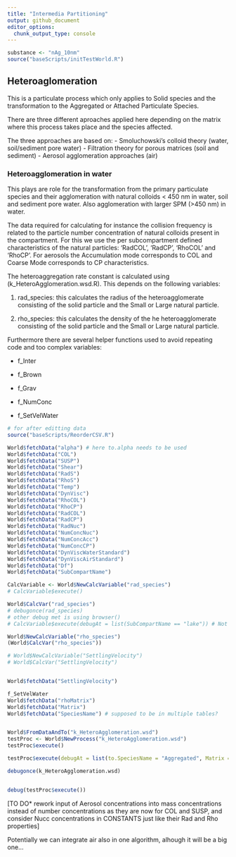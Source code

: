 ```yaml
---
title: "Intermedia Partitioning"
output: github_document
editor_options: 
  chunk_output_type: console
---
```


```r
substance <- "nAg_10nm"
source("baseScripts/initTestWorld.R")

```

## Heteroaglomeration

This is a particulate process which only applies to Solid species and the transformation to the Aggregated or Attached Particulate Species.

There are three different aproaches applied here depending on the matrix where this process takes place and the species affected.

The three approaches are based on: - Smoluchowski's colloid theory (water, soil/sediment pore water) - Filtration theory for porous matrices (soil and sediment) - Aerosol agglomeration approaches (air)

### Heteroagglomeration in water

This plays are role for the transformation from the primary particulate species and their agglomeration with natural colloids \< 450 nm in water, soil and sediment pore water. Also agglomeration with larger SPM (\>450 nm) in water.

The data required for calculating for instance the collision frequency is related to the particle number concentration of natural colloids present in the compartment. For this we use the per subcompartment defined characteristics of the natural particles: 'RadCOL', 'RadCP', 'RhoCOL' and 'RhoCP'. For aerosols the Accumulation mode corresponds to COL and Coarse Mode corresponds to CP characteristics.

The heteroaggregation rate constant is calculated using (k_HeteroAgglomeration.wsd.R). This depends on the following variables:

1.  rad_species: this calculates the radius of the heteroagglomerate consisting of the solid particle and the Small or Large natural particle.

2.  rho_species: this calculates the density of the he heteroagglomerate consisting of the solid particle and the Small or Large natural particle.

Furthermore there are several helper functions used to avoid repeating code and too complex variables:

-   f_Inter

-   f_Brown

-   f_Grav

-   f_NumConc

-   f_SetVelWater

```r
# for after editting data
source("baseScripts/ReorderCSV.R")

World$fetchData("alpha") # here to.alpha needs to be used
World$fetchData("COL")
World$fetchData("SUSP")
World$fetchData("Shear")
World$fetchData("RadS")
World$fetchData("RhoS")
World$fetchData("Temp")
World$fetchData("DynVisc")
World$fetchData("RhoCOL")
World$fetchData("RhoCP")
World$fetchData("RadCOL")
World$fetchData("RadCP")
World$fetchData("RadNuc")
World$fetchData("NumConcNuc")
World$fetchData("NumConcAcc")
World$fetchData("NumConcCP")
World$fetchData("DynViscWaterStandard")
World$fetchData("DynViscAirStandard")
World$fetchData("Df")
World$fetchData("SubCompartName")

CalcVariable <- World$NewCalcVariable("rad_species")
# CalcVariable$execute()

World$CalcVar("rad_species")
# debugonce(rad_species)
# other debug met is using browser()
# CalcVariable$execute(debugAt = list(SubCompartName == "lake")) # Not working currently

World$NewCalcVariable("rho_species")
(World$CalcVar("rho_species"))

# World$NewCalcVariable("SettlingVelocity")
# World$CalcVar("SettlingVelocity")


World$fetchData("SettlingVelocity")

f_SetVelWater
World$fetchData("rhoMatrix")
World$fetchData("Matrix")
World$fetchData("SpeciesName") # supposed to be in multiple tables?



```

```r
World$FromDataAndTo("k_HeteroAgglomeration.wsd")
testProc <- World$NewProcess("k_HeteroAgglomeration.wsd")
testProc$execute()

testProc$execute(debugAt = list(to.SpeciesName = "Aggregated", Matrix = "water"))

debugonce(k_HeteroAgglomeration.wsd)


debug(testProc$execute())
```

[TO DO\* rework input of Aerosol concentrations into mass concentrations instead of number concentrations as they are now for COL and SUSP, and consider Nucc concentrations in CONSTANTS just like their Rad and Rho properties]

Potentially we can integrate air also in one algorithm, alhough it will be a big one...
